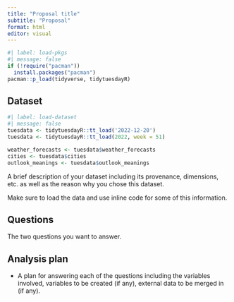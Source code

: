 ```yaml
---
title: "Proposal title"
subtitle: "Proposal"
format: html
editor: visual
---
```


```r
#| label: load-pkgs
#| message: false
if (!require("pacman"))
  install.packages("pacman")
pacman::p_load(tidyverse, tidytuesdayR)
```

## Dataset

```r
#| label: load-dataset
#| message: false
tuesdata <- tidytuesdayR::tt_load('2022-12-20')
tuesdata <- tidytuesdayR::tt_load(2022, week = 51)

weather_forecasts <- tuesdata$weather_forecasts
cities <- tuesdata$cities
outlook_meanings <- tuesdata$outlook_meanings
```

A brief description of your dataset including its provenance, dimensions, etc. as well as the reason why you chose this dataset.

Make sure to load the data and use inline code for some of this information.

## Questions

The two questions you want to answer.

## Analysis plan

-   A plan for answering each of the questions including the variables involved, variables to be created (if any), external data to be merged in (if any).
